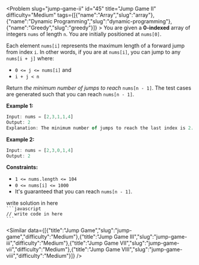 
<Problem slug="jump-game-ii" id="45" title="Jump Game II" difficulty="Medium" tags={[{"name":"Array","slug":"array"},{"name":"Dynamic Programming","slug":"dynamic-programming"},{"name":"Greedy","slug":"greedy"}]} >
    You are given a **0-indexed** array of integers `nums` of length `n`. You are initially positioned at `nums[0]`.

Each element `nums[i]` represents the maximum length of a forward jump from index `i`. In other words, if you are at `nums[i]`, you can jump to any `nums[i + j]` where:

*   `0 <= j <= nums[i]` and
*   `i + j < n`

Return _the minimum number of jumps to reach_ `nums[n - 1]`. The test cases are generated such that you can reach `nums[n - 1]`.

**Example 1:**

```javascript 
Input: nums = [2,3,1,1,4]
Output: 2
Explanation: The minimum number of jumps to reach the last index is 2. Jump 1 step from index 0 to 1, then 3 steps to the last index.
```

**Example 2:**

```javascript 
Input: nums = [2,3,0,1,4]
Output: 2
```

**Constraints:**

*   `1 <= nums.length <= 104`
*   `0 <= nums[i] <= 1000`
*   It's guaranteed that you can reach `nums[n - 1]`.
</Problem >

<Solution>
write solution in here
</Solution>

<Code>
```javascript
// write code in here
```
</Code>

<Similar data={[{"title":"Jump Game","slug":"jump-game","difficulty":"Medium"},{"title":"Jump Game III","slug":"jump-game-iii","difficulty":"Medium"},{"title":"Jump Game VII","slug":"jump-game-vii","difficulty":"Medium"},{"title":"Jump Game VIII","slug":"jump-game-viii","difficulty":"Medium"}]} />
